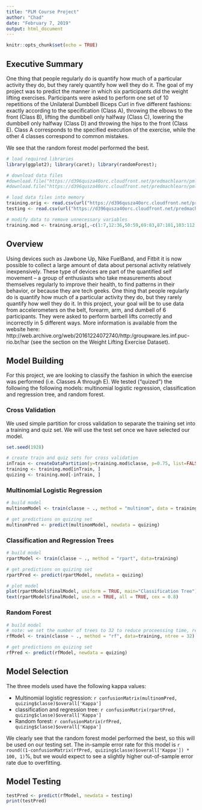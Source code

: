 ```yaml
---
title: "PLM Course Project"
author: "Chad"
date: "February 7, 2019"
output: html_document
---
```


```r
knitr::opts_chunk$set(echo = TRUE)
```

## Executive Summary

One thing that people regularly do is quantify how much of a particular activity they do, but they rarely quantify how well they do it. The goal of my project was to predict the manner in which six participants did the weight lifting exercises. Participants were asked to perform one set of 10 repetitions of the Unilateral Dumbbell Biceps Curl in five different fashions: exactly according to the specification (Class A), throwing the elbows to the front (Class B), lifting the dumbbell only halfway (Class C), lowering the dumbbell only halfway (Class D) and throwing the hips to the front (Class E). Class A corresponds to the specified execution of the exercise, while the other 4 classes correspond to common mistakes. 

We see that the random forest model performed the best.

```r
# load required libraries
library(ggplot2); library(caret); library(randomForest);

# download data files
#download.file("https://d396qusza40orc.cloudfront.net/predmachlearn/pml-training.csv",getwd())
#download.file("https://d396qusza40orc.cloudfront.net/predmachlearn/pml-testing.csv", getwd())

# load data files into memory
training.orig <- read.csv(url("https://d396qusza40orc.cloudfront.net/predmachlearn/pml-training.csv"))
testing <- read.csv(url("https://d396qusza40orc.cloudfront.net/predmachlearn/pml-testing.csv"))

# modify data to remove unnecessary variables
training.mod <- training.orig[,-c(1:7,12:36,50:59,69:83,87:101,103:112,125:139,141:150)]


```

## Overview
Using devices such as Jawbone Up, Nike FuelBand, and Fitbit it is now possible to collect a large amount of data about personal activity relatively inexpensively. These type of devices are part of the quantified self movement – a group of enthusiasts who take measurements about themselves regularly to improve their health, to find patterns in their behavior, or because they are tech geeks. One thing that people regularly do is quantify how much of a particular activity they do, but they rarely quantify how well they do it. In this project, your goal will be to use data from accelerometers on the belt, forearm, arm, and dumbell of 6 participants. They were asked to perform barbell lifts correctly and incorrectly in 5 different ways. More information is available from the website here: http://web.archive.org/web/20161224072740/http:/groupware.les.inf.puc-rio.br/har (see the section on the Weight Lifting Exercise Dataset).

## Model Building
For this project, we are looking to classify the fashion in which the exercise was performed (i.e. Classes A through E). We tested ("quized") the following the following models: multinomial logistic regression, classification and regression tree, and random forest. 

### Cross Validation
We used simple partition for cross validation to separate the training set into a training and quiz set. We will use the test set once we have selected our model.

```r

set.seed(1928)

# create train and quiz sets for cross validation 
inTrain <- createDataPartition(y=training.mod$classe, p=0.75, list=FALSE)
training <- training.mod[inTrain, ] 
quizing <- training.mod[-inTrain, ]
```


### Multinomial Logistic Regression
```r

# build model 
multinomModel <- train(classe ~ ., method = "multinom", data = training, trace = FALSE)

# get predictions on quizing set
multinomPred <- predict(multinomModel, newdata = quizing)
```


### Classification and Regression Trees
```r

# build model
rpartModel <- train(classe ~ ., method = "rpart", data=training)

# get predictions on quizing set
rpartPred <- predict(rpartModel, newdata = quizing)

# plot model
plot(rpartModel$finalModel, uniform = TRUE, main="Classification Tree")
text(rpartModel$finalModel, use.n = TRUE, all = TRUE, cex = 0.8)
```


### Random Forest
```r

# build model
# note: we set the number of trees to 32 to reduce proceessing time, resulting in a slight decrease in accuracy.
rfModel <- train(classe ~ ., method = "rf", data=training, ntree = 32)

# get predictions on quizing set
rfPred <- predict(rfModel, newdata = quizing)
```

## Model Selection

The three models used have the following kappa values:

* Multinomial logistic regression: `r confusionMatrix(multinomPred, quizing$classe)$overall['Kappa']`
* classification and regression tree: `r confusionMatrix(rpartPred, quizing$classe)$overall['Kappa']`
* Random forest: `r confusionMatrix(rfPred, quizing$classe)$overall['Kappa']`

We clearly see that the random forest model performed the best, so this will be used on our testing set. The in-sample error rate for this model is `r round((1-confusionMatrix(rfPred, quizing$classe)$overall['Kappa']) * 100, 1)`%, but we would expect to see a slightly higher out-of-sample error rate due to overfitting.


## Model Testing

``` r
testPred <- predict(rfModel, newdata = testing)
print(testPred)
```